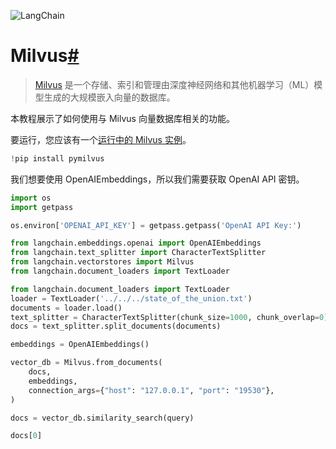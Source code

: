 

<Head>
  <script>
    {
      `(function() {
         var _hmt = _hmt || [];
(function() {
  var hm = document.createElement("script");
  hm.src = "https://hm.baidu.com/hm.js?e60fb290e204e04c5cb6f79b0ac1e697";
  var s = document.getElementsByTagName("script")[0]; 
  s.parentNode.insertBefore(hm, s);
})();
       })();`
    }
  </script>
</Head>

![LangChain](https://pica.zhimg.com/50/v2-56e8bbb52aa271012541c1fe1ceb11a2_r.gif)





Milvus[#](#milvus "Permalink to this headline")
===============================================

> 
> [Milvus](https://milvus.io/docs/overview.md) 是一个存储、索引和管理由深度神经网络和其他机器学习（ML）模型生成的大规模嵌入向量的数据库。
> 
> 
> 

本教程展示了如何使用与 Milvus 向量数据库相关的功能。

要运行，您应该有一个[运行中的 Milvus 实例](https://milvus.io/docs/install_standalone-docker.md)。

```python
!pip install pymilvus

```

我们想要使用 OpenAIEmbeddings，所以我们需要获取 OpenAI API 密钥。

```python
import os
import getpass

os.environ['OPENAI_API_KEY'] = getpass.getpass('OpenAI API Key:')

```

```python
from langchain.embeddings.openai import OpenAIEmbeddings
from langchain.text_splitter import CharacterTextSplitter
from langchain.vectorstores import Milvus
from langchain.document_loaders import TextLoader

```

```python
from langchain.document_loaders import TextLoader
loader = TextLoader('../../../state_of_the_union.txt')
documents = loader.load()
text_splitter = CharacterTextSplitter(chunk_size=1000, chunk_overlap=0)
docs = text_splitter.split_documents(documents)

embeddings = OpenAIEmbeddings()

```

```python
vector_db = Milvus.from_documents(
    docs,
    embeddings,
    connection_args={"host": "127.0.0.1", "port": "19530"},
)

```

```python
docs = vector_db.similarity_search(query)

```

```python
docs[0]

```

